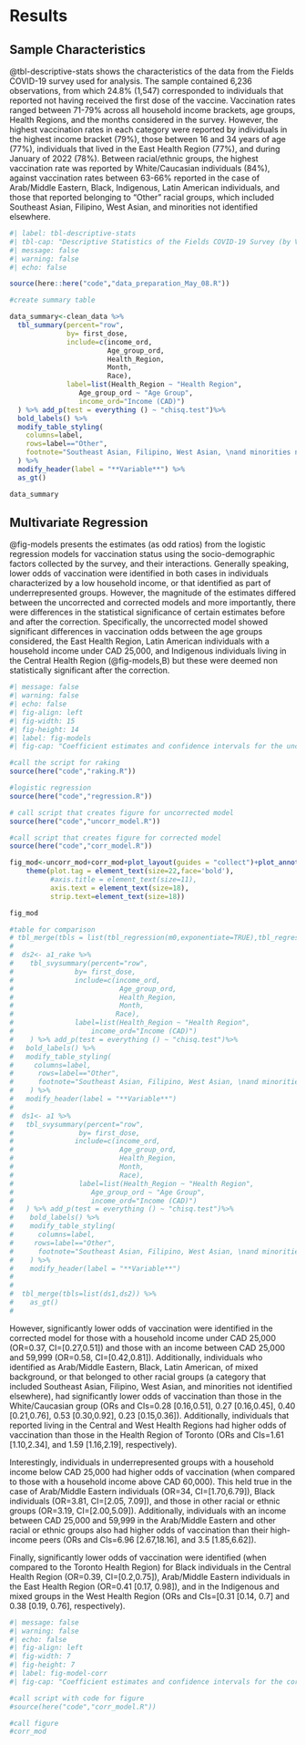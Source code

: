# Results

## Sample Characteristics

@tbl-descriptive-stats shows the characteristics of the data from the Fields COVID-19 survey used for analysis. The sample contained 6,236 observations, from which 24.8\% (1,547) corresponded to individuals that reported not having received the first dose of the vaccine. Vaccination rates ranged between 71-79\% across all household income brackets, age groups, Health Regions, and the months considered in the survey. However, the highest vaccination rates in each category were reported by individuals in the highest income bracket (79\%), those between 16 and 34 years of age (77\%), individuals that lived in the East Health Region (77\%), and  during January of 2022 (78\%). Between racial/ethnic groups, the highest vaccination rate was reported by White/Caucasian individuals (84\%), against vaccination rates between 63-66\% reported in the case of Arab/Middle Eastern, Black, Indigenous, Latin American individuals, and those that reported belonging to "Other" racial groups, which included Southeast Asian, Filipino, West Asian, and minorities not identified elsewhere.

```r
#| label: tbl-descriptive-stats
#| tbl-cap: "Descriptive Statistics of the Fields COVID-19 Survey (by Vaccination Status)"
#| message: false
#| warning: false
#| echo: false

source(here::here("code","data_preparation_May_08.R"))

#create summary table

data_summary<-clean_data %>%
  tbl_summary(percent="row",
              by= first_dose,
              include=c(income_ord,
                        Age_group_ord,
                        Health_Region,
                        Month,
                        Race),
              label=list(Health_Region ~ "Health Region",
                 Age_group_ord ~ "Age Group",
                 income_ord="Income (CAD)")
  ) %>% add_p(test = everything () ~ "chisq.test")%>%
  bold_labels() %>%
  modify_table_styling(
    columns=label,
    rows=label=="Other",
    footnote="Southeast Asian, Filipino, West Asian, \nand minorities not identified elsewhere according to the Census."
  ) %>%
  modify_header(label = "**Variable**") %>%
  as_gt()

data_summary

```

## Multivariate Regression

@fig-models presents the estimates (as odd ratios) from the logistic regression models for vaccination status using the socio-demographic factors collected by the survey, and their interactions. Generally speaking, lower odds of vaccination were identified in both cases in individuals characterized by a low household income, or that identified as part of underrepresented groups. However, the magnitude of the estimates differed between the uncorrected and corrected models and more importantly, there were differences in the statistical significance of certain estimates before and after the correction. Specifically, the uncorrected model showed significant differences in vaccination odds between the age groups considered, the East Health Region, Latin American individuals with a household income under CAD 25,000, and Indigenous individuals living in the Central Health Region (@fig-models,B) but these were deemed non statistically significant after the correction.

<!-- \newpage -->

<!-- \begin{sidewaysfigure} -->

```r
#| message: false
#| warning: false
#| echo: false
#| fig-align: left
#| fig-width: 15
#| fig-height: 14
#| label: fig-models
#| fig-cap: "Coefficient estimates and confidence intervals for the uncorrected model. Only statistically significant interaction terms are shown. Full interaction terms can be found in Supplementary Figures A-3 and A-4."

#call the script for raking
source(here("code","raking.R"))

#logistic regression
source(here("code","regression.R"))

# call script that creates figure for uncorrected model
source(here("code","uncorr_model.R"))

#call script that creates figure for corrected model
source(here("code","corr_model.R"))

fig_mod<-uncorr_mod+corr_mod+plot_layout(guides = "collect")+plot_annotation(tag_levels = "A")&
    theme(plot.tag = element_text(size=22,face='bold'),
          #axis.title = element_text(size=11),
          axis.text = element_text(size=18),
          strip.text=element_text(size=18))

fig_mod

#table for comparison
# tbl_merge(tbls = list(tbl_regression(m0,exponentiate=TRUE),tbl_regression(m2,exponentiate = TRUE)))
# 
#  ds2<- a1_rake %>%
#    tbl_svysummary(percent="row",
#               by= first_dose,
#               include=c(income_ord,
#                          Age_group_ord,
#                          Health_Region,
#                          Month,
#                         Race),
#               label=list(Health_Region ~ "Health Region",                  Age_group_ord ~ "Age Group",
#                   income_ord="Income (CAD)")
#    ) %>% add_p(test = everything () ~ "chisq.test")%>%
#   bold_labels() %>%
#   modify_table_styling(
#     columns=label,
#      rows=label=="Other",
#      footnote="Southeast Asian, Filipino, West Asian, \nand minorities not identified elsewhere according to the Census."
#    ) %>%
#   modify_header(label = "**Variable**")
# 
#  ds1<- a1 %>%
#   tbl_svysummary(percent="row",
#                by= first_dose,
#               include=c(income_ord,
#                          Age_group_ord,
#                          Health_Region,
#                          Month,
#                          Race),
#                label=list(Health_Region ~ "Health Region",
#                   Age_group_ord ~ "Age Group",
#                   income_ord="Income (CAD)")
#   ) %>% add_p(test = everything () ~ "chisq.test")%>%
#    bold_labels() %>%
#    modify_table_styling(
#      columns=label,
#     rows=label=="Other",
#      footnote="Southeast Asian, Filipino, West Asian, \nand minorities not identified elsewhere according to the Census."
#    ) %>%
#    modify_header(label = "**Variable**")
# 
# 
#  tbl_merge(tbls=list(ds1,ds2)) %>%
#    as_gt()
# 

```

<!-- \end{sidewaysfigure} -->

However, significantly lower odds of vaccination were identified in the corrected model for those with a household income under CAD 25,000 (OR=0.37, CI=[0.27,0.51]) and those with an income between CAD 25,000 and 59,999 (OR=0.58, CI=[0.42,0.81]).  Additionally, individuals who identified as Arab/Middle Eastern, Black, Latin American, of mixed background, or that belonged to other racial groups (a category that included Southeast Asian, Filipino, West Asian, and minorities not identified elsewhere), had significantly lower odds of vaccination than those in the White/Caucasian group (ORs and CIs=0.28 [0.16,0.51], 0.27 [0.16,0.45], 0.40 [0.21,0.76], 0.53 [0.30,0.92], 0.23 [0.15,0.36]). Additionally, individuals that reported living in the Central and West Health Regions had higher odds of vaccination than those in the Health Region of Toronto (ORs and CIs=1.61 [1.10,2.34], and 1.59 [1.16,2.19], respectively).

Interestingly, individuals in underrepresented groups with a household income below CAD 25,000 had higher odds of vaccination (when compared to those with a household income above CAD 60,000).  This held true in the case of Arab/Middle Eastern individuals (OR=34, CI=[1.70,6.79]), Black individuals (OR=3.81, CI=[2.05, 7.09]), and those in other racial or ethnic groups (OR=3.19, CI=[2.00,5.09]). Additionally, individuals with an income between CAD 25,000 and 59,999 in the Arab/Middle Eastern and other racial or ethnic groups also had higher odds of vaccination than their high-income peers (ORs and CIs=6.96 [2.67,18.16], and 3.5 [1.85,6.62]). 

Finally, significantly lower odds of vaccination were identified (when compared to the Toronto Health Region) for Black individuals in the Central Health Region (OR=0.39, CI=[0.2,0.75]), Arab/Middle Eastern individuals in the East Health Region (OR=0.41 [0.17, 0.98]), and in the Indigenous and mixed groups in the West Health Region (ORs and CIs=[0.31 [0.14, 0.7] and 0.38 [0.19, 0.76], respectively).

```r
#| message: false
#| warning: false
#| echo: false
#| fig-align: left
#| fig-width: 7
#| fig-height: 7
#| label: fig-model-corr
#| fig-cap: "Coefficient estimates and confidence intervals for the corrected model. Only statistically significant interaction terms are shown. Full interaction terms can be found in Supplementary Figure A-4."

#call script with code for figure
#source(here("code","corr_model.R"))

#call figure
#corr_mod
```
